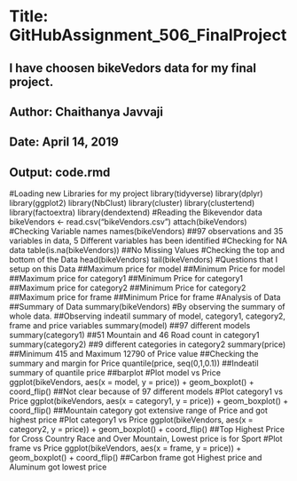 # Title: GitHubAssignment_506_FinalProject #
## I have choosen bikeVedors data for my final project. ##
## Author: Chaithanya Javvaji ##
## Date: April 14, 2019 ##
## Output: code.rmd ##
#Loading new Libraries for my project
library(tidyverse)
library(dplyr)
library(ggplot2)
library(NbClust)
library(cluster)
library(clustertend)
library(factoextra)
library(dendextend)
#Reading the Bikevendor data
bikeVendors <- read.csv("bikeVendors.csv")
attach(bikeVendors)
#Checking Variable names
names(bikeVendors)
##97 observations and 35 variables in data, 5 Different variables has been identified 
#Checking for NA data
table(is.na(bikeVendors))
##No Missing Values
#Checking the top and bottom of the Data
head(bikeVendors)
tail(bikeVendors)
#Questions that I setup on this Data
##Maximum price for model
##Minimum Price for model
##Maximum price for category1
##Minimum Price for category1
##Maximum price for category2
##Minimum Price for category2
##Maximum price for frame
##Minimum Price for frame
#Analysis of Data
##Summary of Data
summary(bikeVendors)
#By observing the summary of whole data. 
##Observing indeatil summary of model, category1, category2, frame and price variables 
summary(model)
##97 different models
summary(category1)
##51 Mountain and 46 Road count in category1
summary(category2)
##9 different categories in category2
summary(price)
##Minimum 415 and Maximum 12790 of Price value
##Checking the summary and margin for Price 
quantile(price, seq(0,1,0.1))
##Indeatil summary of quantile price
##barplot
#Plot model vs Price
ggplot(bikeVendors, aes(x = model, y = price)) + geom_boxplot() + coord_flip()
##Not clear because of 97 different models
#Plot category1 vs Price
ggplot(bikeVendors, aes(x = category1, y = price)) + geom_boxplot() + coord_flip()
##Mountain category got extensive range of Price and got highest price
#Plot category1 vs Price
ggplot(bikeVendors, aes(x = category2, y = price)) + geom_boxplot() + coord_flip()
##Top Highest Price for Cross Country Race and Over Mountain, Lowest price is for Sport
#Plot frame vs Price
ggplot(bikeVendors, aes(x = frame, y = price)) + geom_boxplot() + coord_flip()
##Carbon frame got Highest price and Aluminum got lowest price
